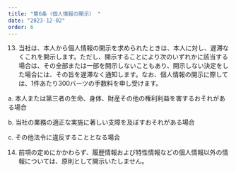 ```yaml
---
title: "第6条（個人情報の開示） "
date: "2023-12-02"
order: 6
---
```


13. 当社は、本人から個人情報の開示を求められたときは、本人に対し、遅滞なくこれを開示します。ただし、開示することにより次のいずれかに該当する場合は、その全部または一部を開示しないこともあり、開示しない決定をした場合には、その旨を遅滞なく通知します。なお、個人情報の開示に際しては、1件あたり300バーツの手数料を申し受けます。 

 a. 本人または第三者の生命、身体、財産その他の権利利益を害するおそれがある場合 

 b. 当社の業務の適正な実施に著しい支障を及ぼすおそれがある場合 

 c. その他法令に違反することとなる場合 

14. 前項の定めにかかわらず、履歴情報および特性情報などの個人情報以外の情報については、原則として開示いたしません。 